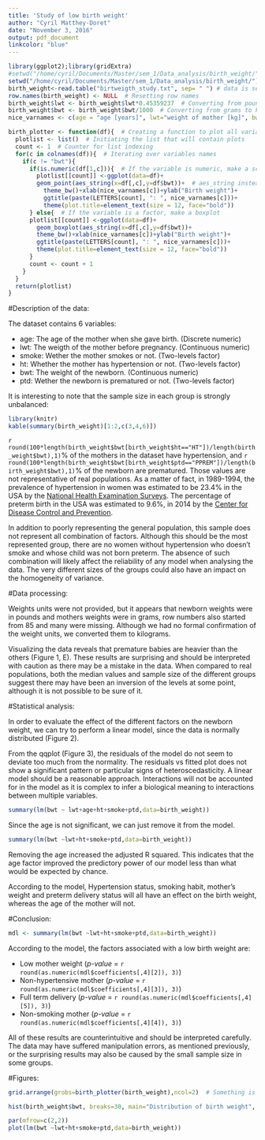 ```yaml
---
title: 'Study of low birth weight'
author: "Cyril Matthey-Doret"
date: "November 3, 2016"
output: pdf_document
linkcolor: "blue"
---
```


```r
library(ggplot2);library(gridExtra)
#setwd("/home/cyril/Documents/Master/sem_1/Data_analysis/birth_weight/")
setwd("/home/cyril/Documents/Master/sem_1/Data_analysis/birth_weight/")
birth_weight<-read.table("birtweigth_study.txt", sep= " ") # data is separated by spaces (even though the format was originally csv)
row.names(birth_weight) <- NULL  # Resetting row names
birth_weight$lwt <- birth_weight$lwt*0.45359237  # Converting from pounds to kg
birth_weight$bwt <- birth_weight$bwt/1000  # Converting from grams to kg
nice_varnames <- c(age = "age [years]", lwt="weight of mother [kg]", bwt="birth weigh [kg]t",ht="known hypertension", ptd="preterm birth", smoke = "smoking mother")

birth_plotter <- function(df){  # Creating a function to plot all variables vs birth weight
  plotlist <- list()  # Initiating the list that will contain plots
  count <- 1  # Counter for list indexing
  for(c in colnames(df)){  # Iterating over variables names
    if(c != "bwt"){
      if(is.numeric(df[1,c])){  # If the variable is numeric, make a scatterplot
        plotlist[[count]] <-ggplot(data=df)+
        geom_point(aes_string(x=df[,c],y=df$bwt))+  # aes_string instead of aes to prevent erasing of values at last iteration
          theme_bw()+xlab(nice_varnames[c])+ylab("Birth weight")+
          ggtitle(paste(LETTERS[count], ": ", nice_varnames[c]))+
          theme(plot.title=element_text(size = 12, face="bold"))
      } else{  # If the variable is a factor, make a boxplot
      plotlist[[count]] <-ggplot(data=df)+
        geom_boxplot(aes_string(x=df[,c],y=df$bwt))+
        theme_bw()+xlab(nice_varnames[c])+ylab("Birth weight")+
        ggtitle(paste(LETTERS[count], ": ", nice_varnames[c]))+
        theme(plot.title=element_text(size = 12, face="bold"))
      }
      count <- count + 1
    }
  }
  return(plotlist)
}

```
#Description of the data:

The dataset contains 6 variables:

  * age: The age of the mother when she gave birth. (Discrete numeric)
  * lwt: The weigth of the mother before pregnancy. (Continuous numeric)
  * smoke: Wether the mother smokes or not. (Two-levels factor)
  * ht: Whether the mother has hypertension or not. (Two-levels factor)
  * bwt: The weight of the newborn. (Continuous numeric)
  * ptd: Wether the newborn is prematured or not. (Two-levels factor)

It is interesting to note that the sample size in each group is strongly unbalanced:

```r
library(knitr)
kable(summary(birth_weight)[1:2,c(3,4,6)])
```

`r round(100*length(birth_weight$bwt[birth_weight$ht=="HT"])/length(birth_weight$bwt),1)`% of the mothers in the dataset have hypertension, and `r round(100*length(birth_weight$bwt[birth_weight$ptd=="PPREM"])/length(birth_weight$bwt),1)`% of the newborn are prematured. Those values are not representative of real populations. As a matter of fact, in 1989-1994, the prevalence of hypertension in women was estimated to be 23.4% in the USA by the [National Health Examination Surveys](http://emedicine.medscape.com/article/1928048-overview#showall). The percentage of preterm birth in the USA was estimated to 9.6%, in 2014 by the [Center for Disease Control and Prevention](http://www.cdc.gov/nchs/fastats/births.htm).

In addition to poorly representing the general population, this sample does not represent all combination of factors. Although this should be the most represented group, there are no women without hypertension who doesn't smoke and whose child was not born preterm. The absence of such combination will likely affect the reliability of any model when analysing the data. The very different sizes of the groups could also have an impact on the homogeneity of variance.

#Data processing:

Weights units were not provided, but it appears that newborn weights were in pounds and mothers weights were in grams, row numbers also started from 85 and many were missing.
Although we had no formal confirmation of the weight units, we converted them to kilograms.

Visualizing the data reveals that premature babies are heavier than the others (Figure 1, E). These results are surprising and should be interpreted with caution as there may be a mistake in the data. When compared to real populations, both the median values and sample size of the different groups suggest there may have been an inversion of the levels at some point, although it is not possible to be sure of it.

#Statistical analysis:

In order to evaluate the effect of the different factors on the newborn weight, we can try to perform a linear model, since the data is normally distributed (Figure 2).


From the qqplot (Figure 3), the residuals of the model do not seem to deviate too much from the normality. The residuals vs fitted plot does not show a significant pattern or particular signs of heteroscedasticity. 
A linear model should be a reasonable approach. Interactions will not be accounted for in the model as it is complex to infer a biological meaning to interactions between multiple variables.

```r

summary(lm(bwt ~ lwt+age+ht+smoke+ptd,data=birth_weight))

```

Since the age is not significant, we can just remove it from the model.

```r

summary(lm(bwt ~lwt+ht+smoke+ptd,data=birth_weight))

```

Removing the age increased the adjusted R squared. This indicates that the age factor improved the predictory power of our model less than what would be expected by chance.

According to the model, Hypertension status, smoking habit, mother's weight and preterm delivery status will all have an effect on the birth weight, whereas the age of the mother will not.

#Conclusion:

```r
mdl <- summary(lm(bwt ~lwt+ht+smoke+ptd,data=birth_weight))
```

According to the model, the factors associated with a low birth weight are:

  * Low mother weight (_p-value_ = `r round(as.numeric(mdl$coefficients[,4][2]), 3)`)
  * Non-hypertensive mother (_p-value_ = `r round(as.numeric(mdl$coefficients[,4][3]), 3)`)
  * Full term delivery (_p-value_ = `r round(as.numeric(mdl$coefficients[,4][5]), 3)`)
  * Non-smoking mother (_p-value_ = `r round(as.numeric(mdl$coefficients[,4][4]), 3)`)
  
All of these results are counterintuitive and should be interpreted carefully. The data may have suffered manipulation errors, as mentioned previously, or the surprising results may also be caused by the small sample size in some groups.

#Figures:


```r
grid.arrange(grobs=birth_plotter(birth_weight),ncol=2)  # Something is wrong, premature babies are heavier...
```

```r
hist(birth_weight$bwt, breaks=30, main="Distribution of birth weight", xlab="Birth weight [kg]", ylab="Frequency")
```

```r

par(mfrow=c(2,2))
plot(lm(bwt ~lwt+ht+smoke+ptd,data=birth_weight))

```
